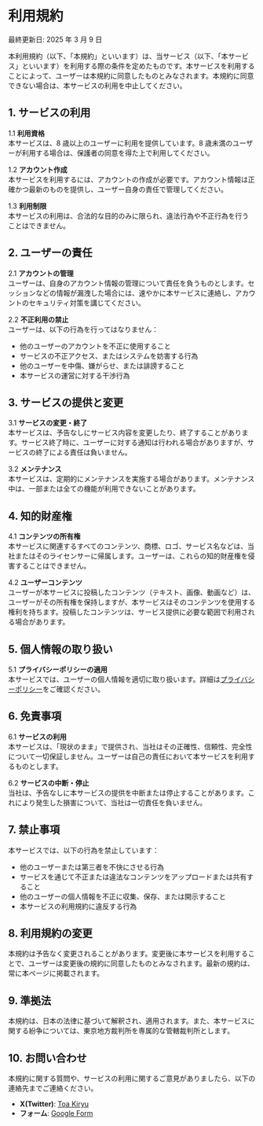 # 利用規約

最終更新日: 2025 年 3 月 9 日

本利用規約（以下、「本規約」といいます）は、当サービス（以下、「本サービス」といいます）を利用する際の条件を定めたものです。本サービスを利用することによって、ユーザーは本規約に同意したものとみなされます。本規約に同意できない場合は、本サービスの利用を中止してください。

## 1. サービスの利用

1.1 **利用資格**  
本サービスは、8 歳以上のユーザーに利用を提供しています。8 歳未満のユーザーが利用する場合は、保護者の同意を得た上で利用してください。

1.2 **アカウント作成**  
本サービスを利用するには、アカウントの作成が必要です。アカウント情報は正確かつ最新のものを提供し、ユーザー自身の責任で管理してください。

1.3 **利用制限**  
本サービスの利用は、合法的な目的のみに限られ、違法行為や不正行為を行うことはできません。

## 2. ユーザーの責任

2.1 **アカウントの管理**  
ユーザーは、自身のアカウント情報の管理について責任を負うものとします。セッションなどの情報が漏洩した場合には、速やかに本サービスに連絡し、アカウントのセキュリティ対策を講じてください。

2.2 **不正利用の禁止**  
ユーザーは、以下の行為を行ってはなりません：

- 他のユーザーのアカウントを不正に使用すること
- サービスの不正アクセス、またはシステムを妨害する行為
- 他のユーザーを中傷、嫌がらせ、または誹謗すること
- 本サービスの運営に対する干渉行為

## 3. サービスの提供と変更

3.1 **サービスの変更・終了**  
本サービスは、予告なしにサービス内容を変更したり、終了することがあります。サービス終了時に、ユーザーに対する通知は行われる場合がありますが、サービスの終了による責任は負いません。

3.2 **メンテナンス**  
本サービスは、定期的にメンテナンスを実施する場合があります。メンテナンス中は、一部または全ての機能が利用できないことがあります。

## 4. 知的財産権

4.1 **コンテンツの所有権**  
本サービスに関連するすべてのコンテンツ、商標、ロゴ、サービス名などは、当社またはそのライセンサーに帰属します。ユーザーは、これらの知的財産権を侵害することはできません。

4.2 **ユーザーコンテンツ**  
ユーザーが本サービスに投稿したコンテンツ（テキスト、画像、動画など）は、ユーザーがその所有権を保持しますが、本サービスはそのコンテンツを使用する権利を持ちます。投稿したコンテンツは、サービス提供に必要な範囲で利用される場合があります。

## 5. 個人情報の取り扱い

5.1 **プライバシーポリシーの適用**  
本サービスでは、ユーザーの個人情報を適切に取り扱います。詳細は[プライバシーポリシー](/privacy-policy)をご確認ください。

## 6. 免責事項

6.1 **サービスの利用**  
本サービスは、「現状のまま」で提供され、当社はその正確性、信頼性、完全性について一切保証しません。ユーザーは自己の責任において本サービスを利用するものとします。

6.2 **サービスの中断・停止**  
当社は、予告なしに本サービスの提供を中断または停止することがあります。これにより発生した損害について、当社は一切責任を負いません。

## 7. 禁止事項

本サービスでは、以下の行為を禁止しています：

- 他のユーザーまたは第三者を不快にさせる行為
- サービスを通じて不正または違法なコンテンツをアップロードまたは共有すること
- 他のユーザーの個人情報を不正に収集、保存、または開示すること
- 本サービスの利用規約に違反する行為

## 8. 利用規約の変更

本規約は予告なく変更されることがあります。変更後に本サービスを利用することで、ユーザーは変更後の規約に同意したものとみなされます。最新の規約は、常に本ページに掲載されます。

## 9. 準拠法

本規約は、日本の法律に基づいて解釈され、適用されます。また、本サービスに関する紛争については、東京地方裁判所を専属的な管轄裁判所とします。

## 10. お問い合わせ

本規約に関する質問や、サービスの利用に関するご意見がありましたら、以下の連絡先までご連絡ください。

- **X(Twitter)**: [Toa Kiryu](https://x.com/toakiryu)
- **フォーム**: [Google Form](https://toakiryu.com/contact)
